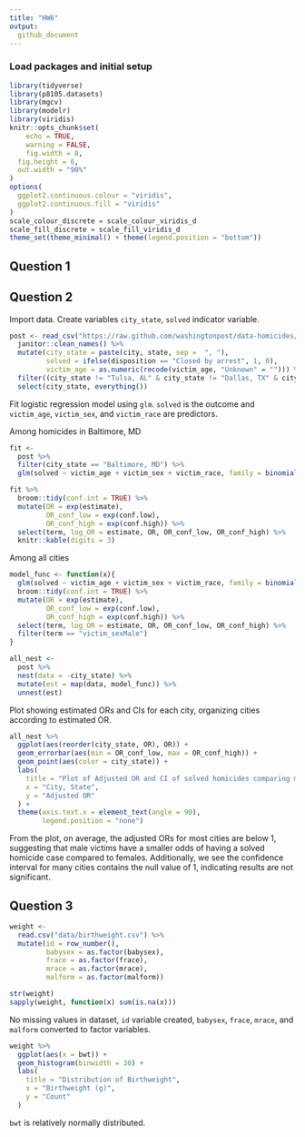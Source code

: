 ```yaml
---
title: "HW6"
output:   
  github_document
---
```


### Load packages and initial setup
```r
library(tidyverse)
library(p8105.datasets)
library(mgcv)
library(modelr)
library(viridis)
knitr::opts_chunk$set(
	echo = TRUE,
	warning = FALSE,
	fig.width = 8, 
  fig.height = 6,
  out.width = "90%"
)
options(
  ggplot2.continuous.colour = "viridis",
  ggplot2.continuous.fill = "viridis"
)
scale_colour_discrete = scale_colour_viridis_d
scale_fill_discrete = scale_fill_viridis_d
theme_set(theme_minimal() + theme(legend.position = "bottom"))
```

## Question 1

## Question 2

Import data. Create variables `city_state`, `solved` indicator variable. 

```r
post <- read_csv("https://raw.github.com/washingtonpost/data-homicides/master/homicide-data.csv") %>%
  janitor::clean_names() %>%
  mutate(city_state = paste(city, state, sep =  ", "),
         solved = ifelse(disposition == "Closed by arrest", 1, 0),
         victim_age = as.numeric(recode(victim_age, "Unknown" = ""))) %>%
  filter((city_state != "Tulsa, AL" & city_state != "Dallas, TX" & city_state != "Phoenix, AZ" & city_state != "Kansas City, MO") & (victim_race == "White" | victim_race == "Black")) %>%
  select(city_state, everything())
```

Fit logistic regression model using `glm`. `solved` is the outcome and `victim_age`, `victim_sex`, and `victim_race` are predictors. 

Among homicides in Baltimore, MD

```r
fit <-
  post %>%
  filter(city_state == "Baltimore, MD") %>%
  glm(solved ~ victim_age + victim_sex + victim_race, family = binomial (link = "logit"), data = .)

fit %>%
  broom::tidy(conf.int = TRUE) %>%
  mutate(OR = exp(estimate), 
         OR_conf_low = exp(conf.low), 
         OR_conf_high = exp(conf.high)) %>%
  select(term, log_OR = estimate, OR, OR_conf_low, OR_conf_high) %>%
  knitr::kable(digits = 3)
```


Among all cities

```r
model_func <- function(x){
  glm(solved ~ victim_age + victim_sex + victim_race, family = binomial (link = "logit"), data = x) %>%
  broom::tidy(conf.int = TRUE) %>%
  mutate(OR = exp(estimate), 
         OR_conf_low = exp(conf.low), 
         OR_conf_high = exp(conf.high)) %>%
  select(term, log_OR = estimate, OR, OR_conf_low, OR_conf_high) %>%
  filter(term == "victim_sexMale")
}

all_nest <-
  post %>%
  nest(data = -city_state) %>%
  mutate(est = map(data, model_func)) %>%
  unnest(est)

```

Plot showing estimated ORs and CIs for each city, organizing cities according to estimated OR.

```r
all_nest %>%
  ggplot(aes(reorder(city_state, OR), OR)) +
  geom_errorbar(aes(min = OR_conf_low, max = OR_conf_high)) +
  geom_point(aes(color = city_state)) +
  labs(
    title = "Plot of Adjusted OR and CI of solved homicides comparing male to female victims",
    x = "City, State",
    y = "Adjusted OR"
  ) +
  theme(axis.text.x = element_text(angle = 90),
        legend.position = "none")
```

From the plot, on average, the adjusted ORs for most cities are below 1, suggesting that male victims have a smaller odds of having a solved homicide case compared to females. Additionally, we see the confidence interval for many cities contains the null value of 1, indicating results are not significant. 

## Question 3

```r
weight <-
  read.csv("data/birthweight.csv") %>%
  mutate(id = row_number(),
         babysex = as.factor(babysex),
         frace = as.factor(frace),
         mrace = as.factor(mrace),
         malform = as.factor(malform))
```

```r
str(weight)
sapply(weight, function(x) sum(is.na(x)))
```

No missing values in dataset, `id` variable created, `babysex`, `frace`, `mrace`, and `malform` converted to factor variables.

```r
weight %>%
  ggplot(aes(x = bwt)) + 
  geom_histogram(binwidth = 30) +
  labs(
    title = "Distribution of Birthweight",
    x = "Birthweight (g)",
    y = "Count"
  )
```

`bwt` is relatively normally distributed.

